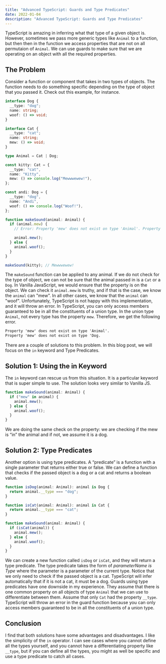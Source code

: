 ```yaml
---
title: "Advanced TypeScript: Guards and Type Predicates"
date: 2022-01-04
description: "Advanced TypeScript: Guards and Type Predicates"
---
```


TypeScript is amazing in inferring what that type of a given object is. However, sometimes we pass more generic types like `Animal` to a function, but then then in the function we access properties that are not on all permutaion of `Animal`. We can use guards to make sure that we are operating on an object with all the required properties.

## The Problem

Consider a function or component that takes in two types of objects. The function needs to do something specific depending on the type of object that you passed it.
Check out this example, for instance.

```ts
interface Dog {
  __type: "dog";
  name: string;
  woof: () => void;
}

interface Cat {
  __type: "cat";
  name: string;
  mew: () => void;
}

type Animal = Cat | Dog;

const kitty: Cat = {
  __type: "cat",
  name: "Kitty",
  mew: () => console.log("Mewwwewew!"),
};

const andi: Dog = {
  __type: "dog",
  name: "Andi",
  woof: () => console.log("Woof!"),
};

function makeSound(animal: Animal) {
  if (animal.mew) {
    // Error: Property 'mew' does not exist on type 'Animal'. Property 'mew' does not exist on type 'Dog.

    animal.mew();
  } else {
    animal.woof();
  }
}

makeSound(kitty); // Mewwwewew!
```

The `makeSound` function can be applied to any animal. If we do not check for the type of object, we can not be sure that the animal passed in is a `Cat` or a `Dog`. In Vanilla JavaScript, we would ensure that the property is on the object. We can check it `animal.mew` is truthy, and if that is the case, we know the `animal` can "mew".
In all other cases, we know that the `animal` can "woof".
Unfortunately, TypeScript is not happy with this implementation, and it will throw an error. In TypeScript, you can only access members guaranteed to be in all the constituents of a union type. In the union type `Animal`, not every type has the property `mew`. Therefore, we get the following error.

```txt
Property 'mew' does not exist on type 'Animal'.
Property 'mew' does not exist on type 'Dog.
```

There are a couple of solutions to this problem. In this blog post, we will focus on the `in` keyword and Type Predicates.

## Solution 1: Using the in Keyword

The `in` keyword can rescue us from this situation. It is a particular keyword that is super simple to use. The solution looks very similar to Vanilla JS.

```ts
function makeSound(animal: Animal) {
  if ("mew" in animal) {
    animal.mew();
  } else {
    animal.woof();
  }
}
```

We are doing the same check on the property: we are checking if the mew is “in” the animal and if not, we assume it is a dog.

## Solution 2: Type Predicates

Another option is using type predicates. A “predicate” is a function with a single parameter that returns either true or false. We can define a function that checks if the passed object is a dog or a cat and returns a boolean value.

```ts
function isDog(animal: Animal): animal is Dog {
  return animal.__type === "dog";
}

function isCat(animal: Animal): animal is Cat {
  return animal.__type === "cat";
}

function makeSound(animal: Animal) {
  if (isCat(animal)) {
    animal.mew();
  } else {
    animal.woof();
  }
}
```

We can create a new function called `isDog` or `isCat`, and they will return a type predicate. The type predicate takes the form of _parameterName is Type_ where the parameter is a parameter of the current type. Notice that we only need to check if the passed object is a cat. TypeScript will infer automatically that if it is not a cat, it must be a dog. Guards using type predicates have one downside in my experience. They assume that there is one common property on all objects of type `Animal` that we can use to differentiate between them.
Assume that only `Cat` had the property `__type`. TypeScript will throw an error in the guard function because you can only access members guaranteed to be in all the constituents of a union type.

## Conclusion

I find that both solutions have some advantages and disadvantages. I like the simplicity of the `in` operator. I can see cases where you cannot define all the types yourself, and you cannot have a differentiating property like `__type`, but if you can define all the types, you might as well be specific and use a type predicate to catch all cases.
